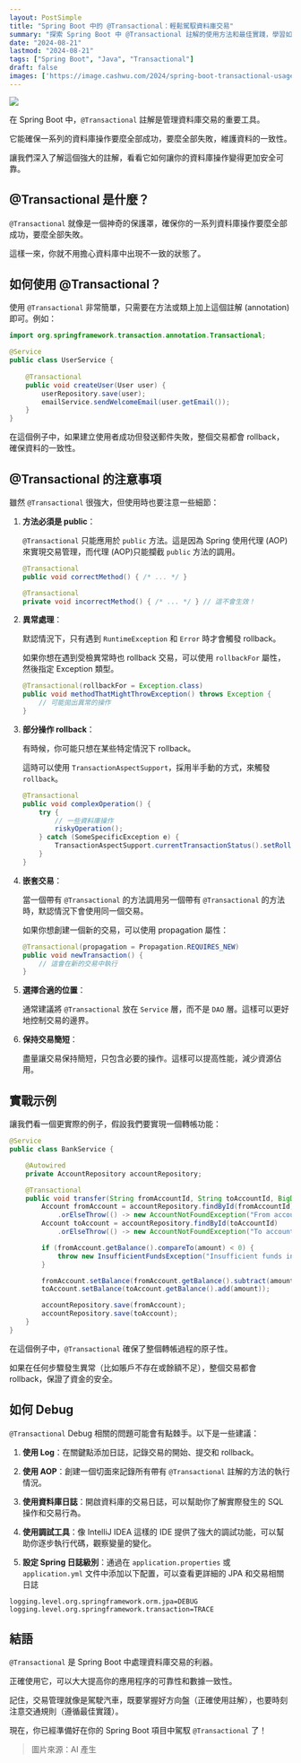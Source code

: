 ```yaml
---
layout: PostSimple
title: "Spring Boot 中的 @Transactional：輕鬆駕馭資料庫交易"
summary: "探索 Spring Boot 中 @Transactional 註解的使用方法和最佳實踐，學習如何有效管理資料庫交易，確保數據一致性和應用程序可靠性。"
date: "2024-08-21"
lastmod: "2024-08-21"
tags: ["Spring Boot", "Java", "Transactional"]
draft: false
images: ['https://image.cashwu.com/2024/spring-boot-transactional-usage-and-best-practices/cover.webp']
---
```


![](https://image.cashwu.com/2024/spring-boot-transactional-usage-and-best-practices/cover.webp)

在 Spring Boot 中，`@Transactional` 註解是管理資料庫交易的重要工具。

它能確保一系列的資料庫操作要麼全部成功，要麼全部失敗，維護資料的一致性。

讓我們深入了解這個強大的註解，看看它如何讓你的資料庫操作變得更加安全可靠。

## @Transactional 是什麼？

`@Transactional` 就像是一個神奇的保護罩，確保你的一系列資料庫操作要麼全部成功，要麼全部失敗。

這樣一來，你就不用擔心資料庫中出現不一致的狀態了。

## 如何使用 @Transactional？

使用 `@Transactional` 非常簡單，只需要在方法或類上加上這個註解 (annotation) 即可。例如：

```java:UserService.java
import org.springframework.transaction.annotation.Transactional;

@Service
public class UserService {
    
    @Transactional
    public void createUser(User user) {
        userRepository.save(user);
        emailService.sendWelcomeEmail(user.getEmail());
    }
}
```

在這個例子中，如果建立使用者成功但發送郵件失敗，整個交易都會 rollback，確保資料的一致性。

## @Transactional 的注意事項

雖然 `@Transactional` 很強大，但使用時也要注意一些細節：

1. **方法必須是 public**：


   `@Transactional` 只能應用於 `public` 方法。這是因為 Spring 使用代理 (AOP) 來實現交易管理，而代理 (AOP)只能攔截 `public` 方法的調用。

   ```java:UserService.java
   @Transactional
   public void correctMethod() { /* ... */ }

   @Transactional
   private void incorrectMethod() { /* ... */ } // 這不會生效！
   ```

2. **異常處理**：

   默認情況下，只有遇到 `RuntimeException` 和 `Error` 時才會觸發 rollback。
   
   如果你想在遇到受檢異常時也 rollback 交易，可以使用 `rollbackFor` 屬性，然後指定 Exception 類型。

   ```java:UserService.java
   @Transactional(rollbackFor = Exception.class)
   public void methodThatMightThrowException() throws Exception {
       // 可能拋出異常的操作
   }
   ```

3. **部分操作 rollback**：

   有時候，你可能只想在某些特定情況下 rollback。
   
   這時可以使用 `TransactionAspectSupport`，採用半手動的方式，來觸發 `rollback`。

   ```java:UserService.java
   @Transactional
   public void complexOperation() {
       try {
           // 一些資料庫操作
           riskyOperation();
       } catch (SomeSpecificException e) {
           TransactionAspectSupport.currentTransactionStatus().setRollbackOnly();
       }
   }
   ```

4. **嵌套交易**：

   當一個帶有 `@Transactional` 的方法調用另一個帶有 `@Transactional` 的方法時，默認情況下會使用同一個交易。
   
   如果你想創建一個新的交易，可以使用 propagation 屬性：

   ```java:UserService.java
   @Transactional(propagation = Propagation.REQUIRES_NEW)
   public void newTransaction() {
       // 這會在新的交易中執行
   }
   ```

5. **選擇合適的位置**：

   通常建議將 `@Transactional` 放在 `Service` 層，而不是 `DAO` 層。這樣可以更好地控制交易的邊界。

6. **保持交易簡短**：

   盡量讓交易保持簡短，只包含必要的操作。這樣可以提高性能，減少資源佔用。

## 實戰示例

讓我們看一個更實際的例子，假設我們要實現一個轉帳功能：

```java
@Service
public class BankService {

    @Autowired
    private AccountRepository accountRepository;

    @Transactional
    public void transfer(String fromAccountId, String toAccountId, BigDecimal amount) {
        Account fromAccount = accountRepository.findById(fromAccountId)
            .orElseThrow(() -> new AccountNotFoundException("From account not found"));
        Account toAccount = accountRepository.findById(toAccountId)
            .orElseThrow(() -> new AccountNotFoundException("To account not found"));

        if (fromAccount.getBalance().compareTo(amount) < 0) {
            throw new InsufficientFundsException("Insufficient funds in the account");
        }

        fromAccount.setBalance(fromAccount.getBalance().subtract(amount));
        toAccount.setBalance(toAccount.getBalance().add(amount));

        accountRepository.save(fromAccount);
        accountRepository.save(toAccount);
    }
}
```

在這個例子中，`@Transactional` 確保了整個轉帳過程的原子性。

如果在任何步驟發生異常（比如賬戶不存在或餘額不足），整個交易都會 rollback，保證了資金的安全。

## 如何 Debug

`@Transactional` Debug 相關的問題可能會有點棘手。以下是一些建議：

1. **使用 Log**：在關鍵點添加日誌，記錄交易的開始、提交和 rollback。

2. **使用 AOP**：創建一個切面來記錄所有帶有 `@Transactional` 註解的方法的執行情況。

3. **使用資料庫日誌**：開啟資料庫的交易日誌，可以幫助你了解實際發生的 SQL 操作和交易行為。

4. **使用調試工具**：像 IntelliJ IDEA 這樣的 IDE 提供了強大的調試功能，可以幫助你逐步執行代碼，觀察變量的變化。

5. **設定 Spring 日誌級別**：通過在 `application.properties` 或 `application.yml` 文件中添加以下配置，可以查看更詳細的 JPA 和交易相關日誌 

```properties
logging.level.org.springframework.orm.jpa=DEBUG
logging.level.org.springframework.transaction=TRACE
```

## 結語

`@Transactional` 是 Spring Boot 中處理資料庫交易的利器。

正確使用它，可以大大提高你的應用程序的可靠性和數據一致性。

記住，交易管理就像是駕駛汽車，既要掌握好方向盤（正確使用註解），也要時刻注意交通規則（遵循最佳實踐）。

現在，你已經準備好在你的 Spring Boot 項目中駕馭 `@Transactional` 了！

> 圖片來源：AI 產生
